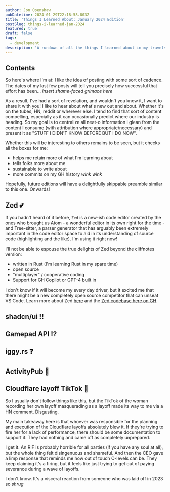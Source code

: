 ```yaml
---
author: Jon Openshaw
pubDatetime: 2024-01-29T22:18:58.803Z
title: 'Things I Learned About: January 2024 Edition'
postSlug: things-i-learned-jan-2024
featured: true
draft: false
tags:
  - development
description: 'A rundown of all the things I learned about in my travels this past month (Jan 2024).'
---
```


## Contents

So here's where I'm at: I like the idea of posting with some sort of cadence. The dates of my last few posts will tell you precisely how successful that effort has been... _insert shame-faced grimace here_

As a result, I've had a sort of revelation, and wouldn't you know it, I want to share it with you! I like to hear about what's new out and about. Whether it's on the tubes, HN, reddit or wherever else. I tend to find that sort of content compelling, especially as it can occasionally predict where our industry is heading. So my goal is to centralize all neat-o information I glean from the content I consume (with attribution where appropriate/necessary) and present it as "STUFF I DIDN'T KNOW BEFORE BUT I DO NOW".

Whether this will be interesting to others remains to be seen, but it checks all the boxes for me:

- helps me retain more of what I'm learning about
- tells folks more about me
- sustainable to write about
- more commits on my GH history _wink wink_

Hopefully, future editions will have a delightfully skippable preamble similar to this one. Onwards!

## Zed 💕

If you hadn't heard of it before, `Zed` is a new-ish code editor created by the ones who brought us Atom - a wonderful editor in its own right for the time - and Tree-sitter, a parser generator that has arguably been extremely important in the code editor space to aid in its understanding of source code (highlighting and the like). I'm using it right now!

I'll not be able to espouse the true delights of Zed beyond the cliffnotes version:

- written in Rust (I'm learning Rust in my spare time)
- open source
- "multiplayer" / cooperative coding
- Support for GH Copilot or GPT-4 built in

I don't know if it will become my every day driver, but it excited me that there might be a new completely open source competitor that can unseat VS Code. Learn more about Zed [here](https://zed.dev) and the [Zed codebase here on GH](https://github.com/zed-industries/zed).

## shadcn/ui ‼

## Gamepad API ⁉

## iggy.rs ❓

## ActivityPub 🤔

## Cloudflare layoff TikTok 💢

So I usually don't follow things like this, but the TikTok of the woman recording her own layoff masquerading as a layoff made its way to me via a HN comment. Disgusting.

My main takeaway here is that whoever was responsible for the planning and execution of the Cloudflare layoffs absolutely blew it. If they're trying to fire her for a lack of performance, there should be some documentation to support it. They had nothing and came off as completely unprepared.

I get it. An RIF is probably horrible for all parties (if you have any soul at all), but the whole thing felt disingenuous and shameful. And then the CEO gave a limp response that reminds me how out of touch C-levels can be. They keep claiming it's a firing, but it feels like just trying to get out of paying severance during a wave of layoffs.

I don't know. It's a visceral reaction from someone who was laid off in 2023 so _shrug_
